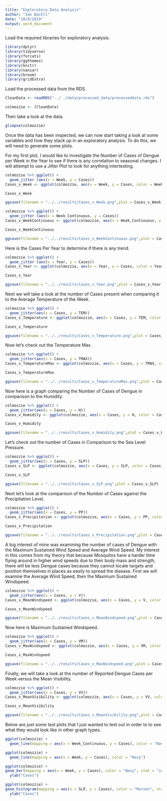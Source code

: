 ```yaml
---
title: "Exploratory Data Analysis"
author: "Ian Bachli"
date: "10/9/2019"
output: word_document
---
```


Load the required libraries for exploratory analysis.

```r
library(dplyr)
library(tidyverse)
library(forcats)
library(ggthemes)
library(knitr)
library(naniar)
library(broom)
library(gridExtra)
```

Load the processed data from the RDS.

```r
CleanData <- readRDS("../../data/processed_data/processeddata.rds")

colmozzie <- (CleanData)
```

Then take a look at the data. 

```r
glimpse(colmozzie)
```

Once the data has been inspected, we can now start taking a look at some variables and how they stack up in an exploratory analysis. To do this, we will need to generate some plots. 

For my first plot, I would like to investigate the Number of Cases of Dengue per Week in the Year to see if there is any correlation to seasonal changes. I will attempt to use a Jitter Plot to look for anything intertesting.

```r
colmozzie %>% ggplot() + 
  geom_jitter (aes(x = Week, y = Cases))
Cases_v_Week <- ggplot(colmozzie, aes(x = Week, y = Cases, color = Week)) + geom_violin(width = 1) + geom_jitter(alpha = 0.25) + ggtitle("Cases vs Week") + xlab("Week of the Year") + ylab("Cases") + theme(legend.position = "none", axis.text.x = element_text(face = "bold"))

Cases_v_Week

ggsave(filename = "../../results/Cases_v_Week.png",plot = Cases_v_Week) 
```

```r
colmozzie %>% ggplot() + 
  geom_jitter (aes(x = Week_Continuous, y = Cases))
Cases_v_WeekContinuous <- ggplot(colmozzie, aes(x = Week_Continuous, y = Cases, color = Week_Continuous)) + geom_violin(width = 1) + geom_jitter(alpha = 0.25) + ggtitle("Cases vs Week Continuous") + xlab("279 Weeks over 6 Years") + ylab("Cases") + theme(legend.position = "none", axis.text.x = element_text(face = "bold"))

Cases_v_WeekContinuous

ggsave(filename = "../../results/Cases_v_WeekContinuous.png",plot = Cases_v_WeekContinuous) 
```

Here is the Cases Per Year to determine if there is any trend.

```r
colmozzie %>% ggplot() + 
  geom_jitter (aes(x = Year, y = Cases))
Cases_v_Year <- ggplot(colmozzie, aes(x = Year, y = Cases, color = Year)) + geom_violin(width = 1) + geom_jitter(alpha = 0.25) + ggtitle("Cases vs Year") + xlab("Year Span") + ylab("Cases") + theme(legend.position = "none", axis.text.x = element_text(face = "bold"))

Cases_v_Year

ggsave(filename = "../../results/Cases_v_Year.png",plot = Cases_v_Year) 
```



Next we will take a look at the number of Cases present when comparing it to the Average Temperature of the Week. 

```r
colmozzie %>% ggplot() + 
  geom_jitter(aes(x = Cases, y = TEM))
Cases_v_Temperature <- ggplot(colmozzie, aes(x = Cases, y = TEM, color = Cases)) + geom_violin(width = 1) + geom_jitter(alpha = 0.25) + ggtitle("Cases vs Average Weekly Temperature") + xlab("Number of Cases") + ylab("Temperature in Celcius") + theme(legend.position = "none", axis.text.x = element_text(face = "bold"))

Cases_v_Temperature

ggsave(filename = "../../results/Cases_v_Temperature.png",plot = Cases_v_Temperature) 

```

Now let's check out the Temperature Max. 
```r
colmozzie %>% ggplot() + 
  geom_jitter(aes(x = Cases, y = TMAX))
Cases_v_TemperatureMax <- ggplot(colmozzie, aes(x = Cases, y = TMAX, color = Cases)) + geom_violin(width = 1) + geom_jitter(alpha = 0.25) + ggtitle("Cases vs Maximum Weekly Temperature") + xlab("Number of Cases") + ylab("Temperature in Celcius") + theme(legend.position = "none", axis.text.x = element_text(face = "bold"))

Cases_v_TemperatureMax

ggsave(filename = "../../results/Cases_v_TemperatureMax.png",plot = Cases_v_TemperatureMax) 

```


Now here is a graph comparing the Number of Cases of Dengue in comparison to the Humidity. 

```r
colmozzie %>% ggplot() + 
  geom_jitter(aes(x = Cases, y = H))
Cases_v_Humidity <- ggplot(colmozzie, aes(x = Cases, y = H, color = Cases)) + geom_violin(width = 1) + geom_jitter(alpha = 0.25) + ggtitle("Cases vs Humidity") + xlab("Cases") + ylab("Humidity Level") + theme(legend.position = "none", axis.text.x = element_text(face = "bold"))

Cases_v_Humidity

ggsave(filename = "../../results/Cases_v_Humidity.png",plot = Cases_v_Humidity) 
```

Let's check out the number of Cases in Comparison to the Sea Level Pressure. 

```r
colmozzie %>% ggplot() + 
  geom_jitter(aes(x = Cases, y = SLP))
Cases_v_SLP <- ggplot(colmozzie, aes(x = Cases, y = SLP, color = Cases)) + geom_jitter(alpha = 0.25) + ggtitle("Cases vs Sea Level Pressure") + xlab("Cases") + ylab("Sea Level Pressure") + theme(legend.position = "none", axis.text.x = element_text(face = "bold"))

Cases_v_SLP

ggsave(filename = "../../results/Cases_v_SLP.png",plot = Cases_v_SLP) 
```

Next let's look at the comparison of the Number of Cases against the Precipitation Level.

```r
colmozzie %>% ggplot() + 
  geom_jitter(aes(x = Cases, y = PP))
Cases_v_Precipitation <- ggplot(colmozzie, aes(x = Cases, y = PP, color = Cases)) + geom_violin(width = 1) + geom_jitter(alpha = 0.25) + ggtitle("Cases vs Percipitation") + xlab("Cases") + ylab("Precipitation") + theme(legend.position = "none", axis.text.x = element_text(face = "bold"))

Cases_v_Precipitation

ggsave(filename = "../../results/Cases_v_Precipitation.png",plot = Cases_v_Precipitation) 
```

A big interest of mine was examining the number of cases of Dengue with the Maximum Sustained Wind Speed and Average Wind Speed. My interest in this comes from my theory that because Mosquitos have a harder time flying around in higher wind speeds due to their body mass and strength, there will be less Dengue cases because they cannot locate targets and position themselves in places as easily to spread the disease. First we will examine the Average Wind Speed, then the Maximum Sustained Windspeed.

```r
colmozzie %>% ggplot() + 
  geom_jitter(aes(x = Cases, y = V))
Cases_v_MeanWindspeed <- ggplot(colmozzie, aes(x = Cases, y = V, color = Cases)) + geom_violin(width = 1) + geom_jitter(alpha = 0.25) + ggtitle("Cases vs Mean Wind Speed") + xlab("Cases") + ylab("Mean Wind Speed") + theme(legend.position = "none", axis.text.x = element_text(face = "bold"))

Cases_v_MeanWindspeed

ggsave(filename = "../../results/Cases_v_MeanWindspeed.png",plot = Cases_v_MeanWindspeed) 
```

Now here is Maximum Sustained Windspeed. 

```r
colmozzie %>% ggplot() + 
  geom_jitter(aes(x = Cases, y = VM))
Cases_v_MaxWindspeed <- ggplot(colmozzie, aes(x = Cases, y = VM, color = Cases)) + geom_violin(width = 1) + geom_jitter(alpha = 0.25) + ggtitle("Cases vs Maximum Sustained Wind Speed") + xlab("Cases") + ylab("Maximum Sustained Wind Speed") + theme(legend.position = "none", axis.text.x = element_text(face = "bold"))

Cases_v_MaxWindspeed

ggsave(filename = "../../results/Cases_v_MaxWindspeed.png",plot = Cases_v_MaxWindspeed) 
```

Finally, we will take a look at the number of Reported Dengue Cases per Week versus the Mean Visibility.

```r
colmozzie %>% ggplot() + 
  geom_jitter(aes(x = Cases, y = VV))
Cases_v_MeanVisibility <- ggplot(colmozzie, aes(x = Cases, y = VV, color = Cases)) + geom_violin(width = 1) + geom_jitter(alpha = 0.50) + ggtitle("Cases vs MeanVisibility") + xlab("Cases") + ylab("MeanVisibility") + theme(legend.position = "none", axis.text.x = element_text(face = "bold"))

Cases_v_MeanVisibility

ggsave(filename = "../../results/Cases_v_MeanVisibility.png",plot = Cases_v_MeanVisibility) 
```



Below are just some test plots that I just wanted to test out in order to to see what they would look like in other graph types. 

```r
ggplot(colmozzie) + 
  geom_line(mapping = aes(x = Week_Continuous, y = Cases), color = "Navy")
```

```r
ggplot(colmozzie) + 
  geom_line(mapping = aes(x = Week, y = Cases), color = "Navy")
```

```r
ggplot(colmozzie) +
geom_bar(mapping = aes(x = Week, y = Cases), color = "Navy", stat = "identity") + 
  ylab("Cases")
```

```r
ggplot(colmozzie) +
geom_histogram(mapping = aes(x = SLP, y = Cases), color = "Maroon", stat = "identity") + 
  ylab("Cases")
```
